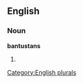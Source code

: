 ==English==

===Noun===
'''bantustans'''

# {{plural of|[[bantustan]]}}

[[Category:English plurals]]